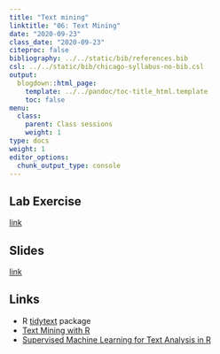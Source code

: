 ```yaml
---
title: "Text mining"
linktitle: "06: Text Mining"
date: "2020-09-23"
class_date: "2020-09-23"
citeproc: false
bibliography: ../../static/bib/references.bib
csl: ../../static/bib/chicago-syllabus-no-bib.csl
output:
  blogdown::html_page:
    template: ../../pandoc/toc-title_html.template
    toc: false
menu:
  class:
    parent: Class sessions
    weight: 1
type: docs
weight: 1
editor_options: 
  chunk_output_type: console
---
```


## Lab Exercise

[link](PM566/assignment/06-lab)

## Slides

[link](PM566/slides/06-textmining/slides.html)

## Links

- R [tidytext](https://juliasilge.github.io/tidytext/) package
- [Text Mining with R](https://www.tidytextmining.com/)
- [Supervised Machine Learning for Text Analysis in R](https://smltar.com/)
